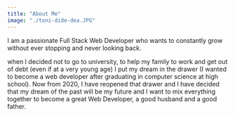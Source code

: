 ```yaml
---
title: "About Me"
image: "./toni-dide-dea.JPG"
---
```



I am a passionate Full Stack Web Developer who wants to constantly grow without ever stopping and never looking back.

when I decided not to go to university, to help my family to work and get out of debt (even if at a very young age) I put my dream in the drawer (I wanted to become a web developer after graduating in computer science at high school).
Now from 2020, I have reopened that drawer and I have decided that my dream of the past will be my future and I want to mix everything together to become a great Web Developer,
a good husband and a good father.

